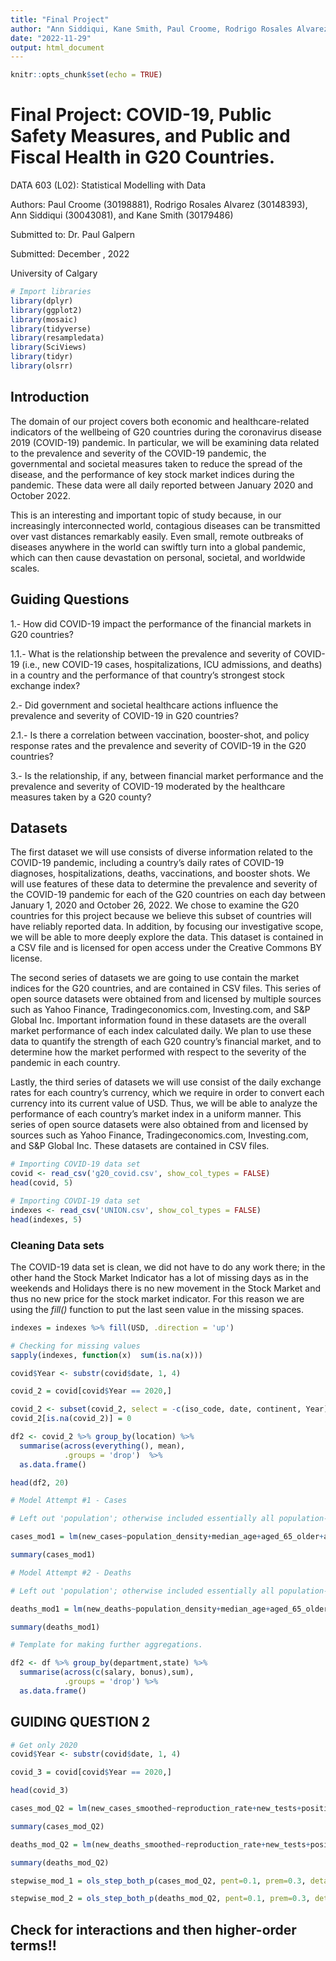 ```yaml
---
title: "Final Project"
author: "Ann Siddiqui, Kane Smith, Paul Croome, Rodrigo Rosales Alvarez"
date: "2022-11-29"
output: html_document
---
```


```r
knitr::opts_chunk$set(echo = TRUE)
```

# Final Project: COVID-19, Public Safety Measures, and Public and Fiscal Health in G20 Countries.

DATA 603 (L02): Statistical Modelling with Data

Authors: Paul Croome (30198881), Rodrigo Rosales Alvarez (30148393), Ann Siddiqui (30043081), and Kane Smith (30179486)

Submitted to: Dr. Paul Galpern

Submitted: December , 2022

University of Calgary 

```r
# Import libraries
library(dplyr)
library(ggplot2)
library(mosaic)
library(tidyverse)
library(resampledata)
library(SciViews)
library(tidyr)
library(olsrr)
```

## Introduction
The domain of our project covers both economic and healthcare-related indicators of the wellbeing of G20 countries during the coronavirus disease 2019 (COVID-19) pandemic. In particular, we will be examining data related to the prevalence and severity of the COVID-19 pandemic, the governmental and societal measures taken to reduce the spread of the disease, and the performance of key stock market indices during the pandemic. These data were all daily reported between January 2020 and October 2022.

This is an interesting and important topic of study because, in our increasingly interconnected world, contagious diseases can be transmitted over vast distances remarkably easily. Even small, remote outbreaks of diseases anywhere in the world can swiftly turn into a global pandemic, which can then cause devastation on personal, societal, and worldwide scales. 



## Guiding Questions
1.- How did COVID-19 impact the performance of the financial markets in G20 countries?

1.1.- What is the relationship between the prevalence and severity of COVID-19 (i.e., new COVID-19 cases, hospitalizations, ICU admissions, and deaths) in a country and the performance of that country’s strongest stock exchange index?

2.- Did government and societal healthcare actions influence the prevalence and severity of COVID-19 in G20 countries? 

2.1.- Is there a correlation between vaccination, booster-shot, and policy response rates and the prevalence and severity of COVID-19 in the G20 countries?

3.- Is the relationship, if any, between financial market performance and the prevalence and severity of COVID-19 moderated by the healthcare measures taken by a G20 county?



## Datasets
The first dataset we will use consists of diverse information related to the COVID-19 pandemic, including a country’s daily rates of COVID-19 diagnoses, hospitalizations, deaths, vaccinations, and booster shots. We will use features of these data to determine the prevalence and severity of the COVID-19 pandemic for each of the G20 countries on each day between January 1, 2020 and October 26, 2022. We chose to examine the G20 countries for this project because we believe this subset of countries will have reliably reported data. In addition, by focusing our investigative scope, we will be able to more deeply explore the data. This dataset is contained in a CSV file and is licensed for open access under the Creative Commons BY license.

The second series of datasets we are going to use contain the market indices for the G20 countries, and are contained in CSV files. This series of open source datasets were obtained from and licensed by multiple sources such as Yahoo Finance, Tradingeconomics.com, Investing.com, and S&P Global Inc. Important information found in these datasets are the overall market performance of each index calculated daily. We plan to use these data to quantify the strength of each G20 country’s financial market, and to determine how the market performed with respect to the severity of the pandemic in each country.

Lastly, the third series of datasets we will use consist of the daily exchange rates for each country’s currency, which we require in order to convert each currency into its current value of USD. Thus, we will be able to analyze the performance of each country’s market index in a uniform manner. This series of open source datasets were also obtained from and licensed by sources such as Yahoo Finance, Tradingeconomics.com, Investing.com, and S&P Global Inc. These datasets are contained in CSV files.

```r
# Importing COVID-19 data set
covid <- read_csv('g20_covid.csv', show_col_types = FALSE)
head(covid, 5)
```

```r
# Importing COVDI-19 data set
indexes <- read_csv('UNION.csv', show_col_types = FALSE)
head(indexes, 5)
```

### Cleaning Data sets

The COVID-19 data set is clean, we did not have to do any work there; in the other hand the Stock Market Indicator has a lot of missing days as in the weekends and Holidays there is no new movement in the Stock Market and thus no new price for the stock market indicator. For this reason we are using the *fill()* function to put the last seen value in the missing spaces.
```r
indexes = indexes %>% fill(USD, .direction = 'up') 

# Checking for missing values
sapply(indexes, function(x)  sum(is.na(x)))
```

```r
covid$Year <- substr(covid$date, 1, 4) 

covid_2 = covid[covid$Year == 2020,]
```


```r
covid_2 <- subset(covid_2, select = -c(iso_code, date, continent, Year) )
covid_2[is.na(covid_2)] = 0

df2 <- covid_2 %>% group_by(location) %>% 
  summarise(across(everything(), mean),
            .groups = 'drop')  %>%
  as.data.frame()

head(df2, 20)
```


```r
# Model Attempt #1 - Cases

# Left out 'population'; otherwise included essentially all population-based metrics!

cases_mod1 = lm(new_cases~population_density+median_age+aged_65_older+aged_70_older+gdp_per_capita+extreme_poverty+cardiovasc_death_rate+diabetes_prevalence+female_smokers+male_smokers+hospital_beds_per_thousand+life_expectancy+human_development_index, data=df2)

summary(cases_mod1)
```

```r
# Model Attempt #2 - Deaths

# Left out 'population'; otherwise included essentially all population-based metrics!

deaths_mod1 = lm(new_deaths~population_density+median_age+aged_65_older+aged_70_older+gdp_per_capita+extreme_poverty+cardiovasc_death_rate+diabetes_prevalence+female_smokers+male_smokers+hospital_beds_per_thousand+life_expectancy+human_development_index, data=df2)

summary(deaths_mod1)
```






```r
# Template for making further aggregations. 

df2 <- df %>% group_by(department,state) %>% 
  summarise(across(c(salary, bonus),sum),
            .groups = 'drop') %>%
  as.data.frame()
```







## GUIDING QUESTION 2

```r
# Get only 2020
covid$Year <- substr(covid$date, 1, 4) 

covid_3 = covid[covid$Year == 2020,]

head(covid_3)
```

```r
cases_mod_Q2 = lm(new_cases_smoothed~reproduction_rate+new_tests+positive_rate+new_vaccinations_smoothed+stringency_index+new_people_vaccinated_smoothed, data=covid_3)

summary(cases_mod_Q2)
```

```r
deaths_mod_Q2 = lm(new_deaths_smoothed~reproduction_rate+new_tests+positive_rate+new_vaccinations_smoothed+stringency_index+new_people_vaccinated_smoothed, data=covid_3)

summary(deaths_mod_Q2)
```


```r
stepwise_mod_1 = ols_step_both_p(cases_mod_Q2, pent=0.1, prem=0.3, details=FALSE, progress=TRUE)
```

```r
stepwise_mod_2 = ols_step_both_p(deaths_mod_Q2, pent=0.1, prem=0.3, details=FALSE, progress=TRUE)
```


## Check for interactions and then higher-order terms!!



